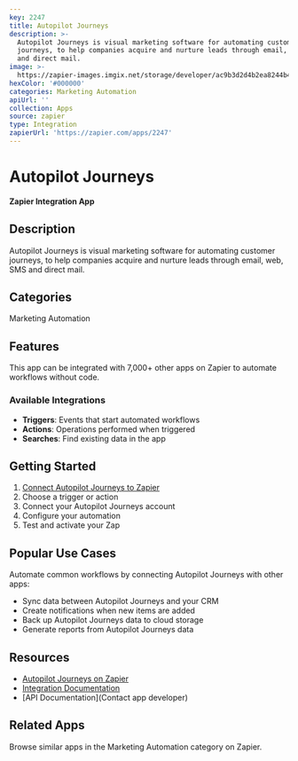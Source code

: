 ```yaml
---
key: 2247
title: Autopilot Journeys
description: >-
  Autopilot Journeys is visual marketing software for automating customer
  journeys, to help companies acquire and nurture leads through email, web, SMS
  and direct mail.
image: >-
  https://zapier-images.imgix.net/storage/developer/ac9b3d2d4b2ea8244b4d6334bdaed751.png?auto=format%2Ccompress&ixlib=python-3.0.0&q=50
hexColor: '#000000'
categories: Marketing Automation
apiUrl: ''
collection: Apps
source: zapier
type: Integration
zapierUrl: 'https://zapier.com/apps/2247'
---
```

# Autopilot Journeys

**Zapier Integration App**

## Description

Autopilot Journeys is visual marketing software for automating customer journeys, to help companies acquire and nurture leads through email, web, SMS and direct mail.

## Categories

Marketing Automation

## Features

This app can be integrated with 7,000+ other apps on Zapier to automate workflows without code.

### Available Integrations

- **Triggers**: Events that start automated workflows
- **Actions**: Operations performed when triggered
- **Searches**: Find existing data in the app

## Getting Started

1. [Connect Autopilot Journeys to Zapier](https://zapier.com/apps/2247)
2. Choose a trigger or action
3. Connect your Autopilot Journeys account
4. Configure your automation
5. Test and activate your Zap

## Popular Use Cases

Automate common workflows by connecting Autopilot Journeys with other apps:

- Sync data between Autopilot Journeys and your CRM
- Create notifications when new items are added
- Back up Autopilot Journeys data to cloud storage
- Generate reports from Autopilot Journeys data

## Resources

- [Autopilot Journeys on Zapier](https://zapier.com/apps/2247)
- [Integration Documentation](https://zapier.com/apps/2247/integrations)
- [API Documentation](Contact app developer)

## Related Apps

Browse similar apps in the Marketing Automation category on Zapier.

